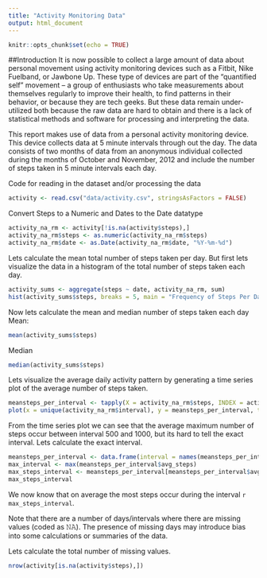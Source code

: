 ```yaml
---
title: "Activity Monitoring Data"
output: html_document
---
```


```r
knitr::opts_chunk$set(echo = TRUE)
```

##Introduction
It is now possible to collect a large amount of data about personal movement using activity monitoring devices such as a Fitbit, Nike Fuelband, or Jawbone Up. These type of devices are part of the “quantified self” movement – a group of enthusiasts who take measurements about themselves regularly to improve their health, to find patterns in their behavior, or because they are tech geeks. But these data remain under-utilized both because the raw data are hard to obtain and there is a lack of statistical methods and software for processing and interpreting the data.

This report makes use of data from a personal activity monitoring device. This device collects data at 5 minute intervals through out the day. The data consists of two months of data from an anonymous individual collected during the months of October and November, 2012 and include the number of steps taken in 5 minute intervals each day.

Code for reading in the dataset and/or processing the data
```r
activity <- read.csv("data/activity.csv", stringsAsFactors = FALSE)
```

Convert Steps to a Numeric and Dates to the Date datatype
```r
activity_na_rm <- activity[!is.na(activity$steps),]
activity_na_rm$steps <- as.numeric(activity_na_rm$steps)
activity_na_rm$date <- as.Date(activity_na_rm$date, "%Y-%m-%d")
```

Lets calculate the mean total number of steps taken per day. But first lets visualize the data in a histogram of the total number of steps taken each day.
```r
activity_sums <- aggregate(steps ~ date, activity_na_rm, sum)
hist(activity_sums$steps, breaks = 5, main = "Frequency of Steps Per Day", xlab = "Steps Per Day", ylab = "Frequency", col = "red")
```

Now lets calculate the mean and median number of steps taken each day
Mean:
```r
mean(activity_sums$steps)
```
Median
```r
median(activity_sums$steps)
```

Lets visualize the average daily activity pattern by generating a time series plot of the average number of steps taken.
```r
meansteps_per_interval <- tapply(X = activity_na_rm$steps, INDEX = activity_na_rm$interval, FUN = mean)
plot(x = unique(activity_na_rm$interval), y = meansteps_per_interval, type = "l", main = "Average Steps Taken at Interval (5min)", xlab = "Interval (5min)", ylab = "Average Steps", col = "red")
```

From the time series plot we can see that the average maximum number of steps occur between interval 500 and 1000, but its hard to tell the exact interval. Lets calculate the exact interval.
```r
meansteps_per_interval <- data.frame(interval = names(meansteps_per_interval), avg_steps = meansteps_per_interval, stringsAsFactors = FALSE)
max_interval <- max(meansteps_per_interval$avg_steps)
max_steps_interval <- meansteps_per_interval[meansteps_per_interval$avg_steps == max_interval,]$interval
max_steps_interval
```
We now know that on average the most steps occur during the interval `r max_steps_interval`.

Note that there are a number of days/intervals where there are missing values (coded as 𝙽𝙰). The presence of missing days may introduce bias into some calculations or summaries of the data.

Lets calculate the total number of missing values.
```r
nrow(activity[is.na(activity$steps),])
```